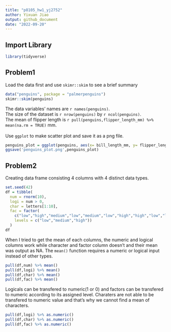 ```yaml
---
title: "p8105_hw1_yj2752"
author: Yixuan Jiao
output: github_document
date: "2022-09-20"
---
```


## Import Library
```r
library(tidyverse)
```

## Problem1
Load the data first and use `skimr::skim` to see a brief summary
```r
data("penguins", package = "palmerpenguins")
skimr::skim(penguins)
```

The data variables' names are `r names(penguins)`.\
The size of the dataset is `r nrow(penguins)` by `r ncol(penguins)`.\
The mean of flipper length is `r pull(penguins,flipper_length_mm) %>% mean(na.rm = TRUE)` mm.\
\
Use `ggplot` to make scatter plot and save it as a png file.
```r
penguins_plot = ggplot(penguins, aes(x= bill_length_mm, y= flipper_length_mm, color = species)) + geom_point()
ggsave('penguins_plot.png',penguins_plot)
```

## Problem2
Creating data frame consisting 4 columns with 4 distinct data types.
```r
set.seed(42)
df = tibble(
  num = rnorm(10),
  logi = num > 0,
  char = letters[1:10],
  fac = factor(
    c("low","high","medium","low","medium","low","high","high","low","low"),
    levels = c("low","medium","high"))
  )
df
```
When I tried to get the mean of each columns, the numeric and logical columns work while character and factor column doesn't and their mean was output as NA. The `mean()` function requires a numeric or logical input instead of other types.
```r
pull(df,num) %>% mean()
pull(df,logi) %>% mean()
pull(df,char) %>% mean()
pull(df,fac) %>% mean()
```
Logicals can be transfered to numeric(1 or 0) and factors can be transfered to numeric according to its assigned level. Charaters are not able to be transfered to numeric value and that's why we cannot find a mean of characters.
```r
pull(df,logi) %>% as.numeric()
pull(df,char) %>% as.numeric()
pull(df,fac) %>% as.numeric()
```

